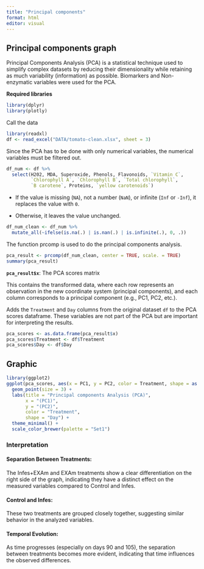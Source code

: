 ```yaml
---
title: "Principal components"
format: html
editor: visual
---
```


## Principal components graph

Principal Components Analysis (PCA) is a statistical technique used to simplify complex datasets by reducing their dimensionality while retaining as much variability (information) as possible. Biomarkers and Non-enzymatic variables were used for the PCA.

**Required libraries**

```r
library(dplyr)
library(plotly)

```

Call the data

```r
library(readxl)
df <- read_excel("DATA/tomato-clean.xlsx", sheet = 3)
```

Since the PCA has to be done with only numerical variables, the numerical variables must be filtered out.

```r
df_num <- df %>%
  select(H202, MDA, Superoxide, Phenols, Flavonoids, `Vitamin C`, 
         `Chlorophyll A`, `Chlorophyll B`, `Total chlorophyll`, 
         `B carotene`, Proteins, `yellow carotenoids`)


```

-   If the value is missing (`NA`), not a number (`NaN`), or infinite (`Inf` or `-Inf`), it replaces the value with `0`.

-   Otherwise, it leaves the value unchanged.

```r
df_num_clean <- df_num %>%
  mutate_all(~ifelse(is.na(.) | is.nan(.) | is.infinite(.), 0, .))

```

The function prcomp is used to do the principal components analysis.

```r
pca_result <- prcomp(df_num_clean, center = TRUE, scale. = TRUE)
summary(pca_result)
```

**`pca_result$x`**: The PCA scores matrix

This contains the transformed data, where each row represents an observation in the new coordinate system (principal components), and each column corresponds to a principal component (e.g., PC1, PC2, etc.).

Adds the `Treatment` and `Day` columns from the original dataset `df` to the PCA scores dataframe. These variables are not part of the PCA but are important for interpreting the results.

```r
pca_scores <- as.data.frame(pca_result$x)
pca_scores$Treatment <- df$Treatment  
pca_scores$Day <- df$Day   
```

## Graphic

```r
library(ggplot2)
ggplot(pca_scores, aes(x = PC1, y = PC2, color = Treatment, shape = as.factor(Day))) +
  geom_point(size = 3) +
  labs(title = "Principal components Analysis (PCA)",
       x = "(PC1)",
       y = "(PC2)",
       color = "Treatment",
       shape = "Day") +
  theme_minimal() +
  scale_color_brewer(palette = "Set1")
```

### Interpretation

#### **Separation Between Treatments:**

The Infes+EXAm and EXAm treatments show a clear differentiation on the right side of the graph, indicating they have a distinct effect on the measured variables compared to Control and Infes.

#### **Control and Infes:**

These two treatments are grouped closely together, suggesting similar behavior in the analyzed variables.

#### **Temporal Evolution:**

As time progresses (especially on days 90 and 105), the separation between treatments becomes more evident, indicating that time influences the observed differences.
